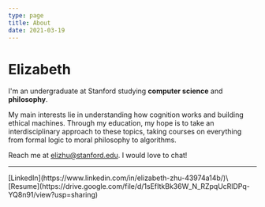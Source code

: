 ```yaml
---
type: page
title: About
date: 2021-03-19
---
```


# Elizabeth

I'm an undergraduate at Stanford studying **computer science** and **philosophy**.

My main interests lie in understanding how cognition works and building ethical machines. Through my education, my hope is to take an interdisciplinary approach to these topics, taking courses on everything from formal logic to moral philosophy to algorithms.

Reach me at elizhu@stanford.edu. I would love to chat!

---

<div>
  [LinkedIn](https://www.linkedin.com/in/elizabeth-zhu-43974a14b/)\
  [Resume](https://drive.google.com/file/d/1sEfItkBk36W_N_RZpqUcRlDPq-YQ8n91/view?usp=sharing)
</div>
